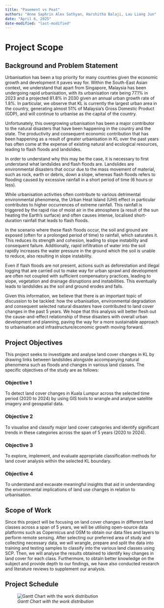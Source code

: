 ```yaml
---
title: "Pavement vs Peat"
authors: "Anne Saphrin Alex Sathyan, Harshitha Balaji, Lau Liang Jun"
date: "April 6, 2025"
date-modified: "last-modified"
---
```


# Project Scope

## Background and Problem Statement

Urbanisation has been a top priority for many countries given the economic growth and development it paves way for. Within the South-East Asian context, we understand that apart from Singapore, Malaysia has been undergoing rapid urbanisation, with its urbanisation rate being 77.1% in 2023 and a projected 81.8% in 2030 given an annual urban growth rate of 1.8%. In particular, we observe that KL is currently the largest urban area in the country, generating almost 51% of Malaysia’s Gross Domestic Product (GDP), and will continue to urbanise as the capital of the country.

Unfortunately, this overgrowing urbanisation has been a major contributor to the natural disasters that have been happening in the country and the state. The productivity and consequent economic contribution that has been happening as a result of greater urbanisation in KL over the past years has often come at the expense of existing natural and ecological resources, leading to flash floods and landslides.

In order to understand why this may be the case, it is necessary to first understand what landslides and flash floods are. Landslides are environmental disasters that occur due to the mass movement of material, such as rock, earth or debris, down a slope, whereas flash floods refers to flooding caused by excessive rainfall in a short period of time (6 hours or less).

While urbanisation activities often contribute to various detrimental environmental phenomena, the Urban Heat Island (UHI) effect in particular contributes to higher occurrences of extreme rainfall. This rainfall is triggered by the rapid rise of moist air in the atmosphere (a result of the sun heating the Earth's surface) and often causes intense, localised short-duration rainfall that leads to flash floods.

In the scenario where these flash floods occur, the soil and ground are exposed (often for a prolonged period of time) to rainfall, which saturates it. This reduces its strength and cohesion, leading to slope instability and consequent failure. Additionally, rapid infiltration of water into the soil rapidly increases the water pressure in the ground which the soil is unable to reduce, also resulting in slope instability.

Even if flash floods are not present, actions such as deforestation and illegal logging that are carried out to make way for urban sprawl and development are often not coupled with sufficient compensatory practices, leading to slope, vegetation and drainage disruptions and instabilities. This eventually leads to landslides as the soil and ground erodes and falls.

Given this information, we believe that there is an important topic of discussion to be tackled: how the urbanisation, environmental degradation and consequent selected natural disasters have contributed to land cover changes in the past 5 years. We hope that this analysis will better flesh out the cause-and-effect relationship of these disasters with overall urban development and planning, paving the way for a more sustainable approach to urbanisation and infrastructure/economic growth moving forward.

## Project Objectives

This project seeks to investigate and analyse land cover changes in KL by drawing links between landslides alongside accompanying natural phenomena such as floods and changes in various land classes. The specific objectives of the study are as follows:

### Objective 1

To detect land cover changes in Kuala Lumpur across the selected time period (2020 to 2024) by using GIS tools to wrangle and analyse satellite imagery and geospatial data.

### Objective 2

To visualise and classify major land cover categories and identify significant trends in these categories across the span of 5 years (2020 to 2024).

### Objective 3

To explore, implement, and evaluate appropriate classification methods for land cover analysis within the selected KL boundary.

### Objective 4

To understand and excavate meaningful insights that aid in understanding the environmental implications of land use changes in relation to urbanisation.

## Scope of Work

Since this project will be focusing on land cover changes in different land classes across a span of 5 years, we will be utilising open-source data platforms such as Copernicus and OSM to obtain our data files and layers to perform remote sensing. After selecting our preferred area of study and collecting necessary data, we will wrangle, prepare and split the data into training and testing samples to classify into the various land classes using SCP. Then, we will analyse the results obtained to identify key changes in land cover for each class. Furthermore, to obtain better knowledge on the subject and provide depth to our findings, we have also conducted research and literature reviews to supplement our analysis.

## Project Schedule

![*Gantt Chart with the work distribution*](images/Screenshot%202025-04-17%20at%205.07.33%20AM.png){fig-align="center"}
